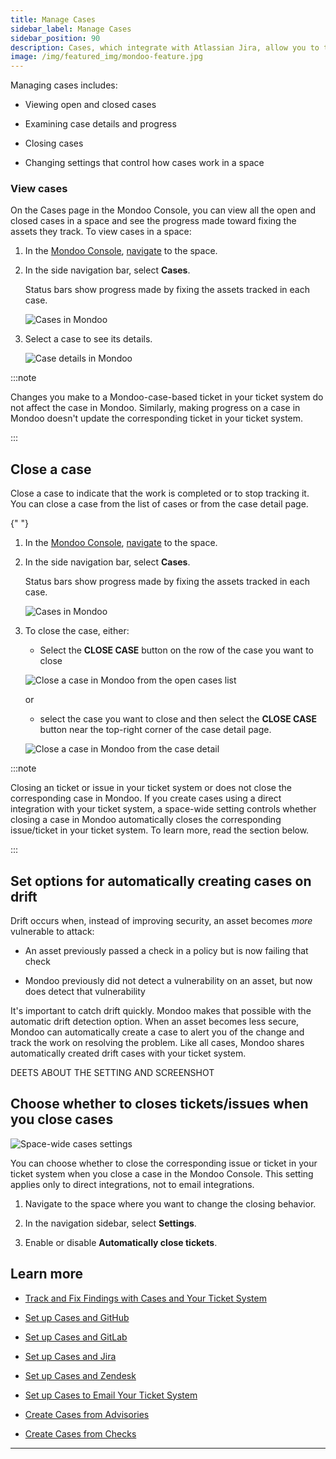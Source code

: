 ```yaml
---
title: Manage Cases
sidebar_label: Manage Cases
sidebar_position: 90
description: Cases, which integrate with Atlassian Jira, allow you to track remediation of important security findings. View cases and close them in Mondoo or Jira. Change cases settings in the Mondoo space settings.
image: /img/featured_img/mondoo-feature.jpg
---
```


Managing cases includes:

- Viewing open and closed cases

- Examining case details and progress

- Closing cases

- Changing settings that control how cases work in a space

### View cases

On the Cases page in the Mondoo Console, you can view all the open and closed cases in a space and see the progress made toward fixing the assets they track. To view cases in a space:

1. In the [Mondoo Console](https://console.mondoo.com), [navigate](/platform/start/navigate) to the space.

2. In the side navigation bar, select **Cases**.

   Status bars show progress made by fixing the assets tracked in each case.

   ![Cases in Mondoo](/img/platform/cases/cases-list.png)

3. Select a case to see its details.

   ![Case details in Mondoo](/img/platform/cases/case-detail.png)

:::note

Changes you make to a Mondoo-case-based ticket in your ticket system do not affect the case in Mondoo. Similarly, making progress on a case in Mondoo doesn't update the corresponding ticket in your ticket system.

:::

## Close a case

Close a case to indicate that the work is completed or to stop tracking it. You can close a case from the list of cases or from the case detail page.


<Partial />{" "}

1. In the [Mondoo Console](https://console.mondoo.com), [navigate](/platform/start/navigate) to the space.

2. In the side navigation bar, select **Cases**.

   Status bars show progress made by fixing the assets tracked in each case.

   ![Cases in Mondoo](/img/platform/cases/cases-list.png)

3. To close the case, either:

   - Select the **CLOSE CASE** button on the row of the case you want to close

   ![Close a case in Mondoo from the open cases list](/img/platform/cases/cases-list-close.png)

   or

   - select the case you want to close and then select the **CLOSE CASE** button near the top-right corner of the case detail page.

   ![Close a case in Mondoo from the case detail](/img/platform/cases/cases-list-close.png)

:::note

Closing an ticket or issue in your ticket system or does not close the corresponding case in Mondoo. If you create cases using a direct integration with your ticket system, a space-wide setting controls whether closing a case in Mondoo automatically closes the corresponding issue/ticket in your ticket system. To learn more, read the section below.

:::

## Set options for automatically creating cases on drift

Drift occurs when, instead of improving security, an asset becomes _more_ vulnerable to attack:

- An asset previously passed a check in a policy but is now failing that check

- Mondoo previously did not detect a vulnerability on an asset, but now does detect that vulnerability

It's important to catch drift quickly. Mondoo makes that possible with the automatic drift detection option. When an asset becomes less secure, Mondoo can automatically create a case to alert you of the change and track the work on resolving the problem. Like all cases, Mondoo shares automatically created drift cases with your ticket system.

DEETS ABOUT THE SETTING AND SCREENSHOT

## Choose whether to closes tickets/issues when you close cases

![Space-wide cases settings](/img/platform/cases/space-settings.png)

You can choose whether to close the corresponding issue or ticket in your ticket system when you close a case in the Mondoo Console. This setting applies only to direct integrations, not to email integrations.

1. Navigate to the space where you want to change the closing behavior.

2. In the navigation sidebar, select **Settings**.

3. Enable or disable **Automatically close tickets**.


## Learn more

- [Track and Fix Findings with Cases and Your Ticket System](/platform/cases/overview/)

- [Set up Cases and GitHub](/platform/cases/setup-github/)

- [Set up Cases and GitLab](/platform/cases/setup-gitlab/)

- [Set up Cases and Jira](/platform/cases/setup/)

- [Set up Cases and Zendesk](/platform/cases/setup-zendesk/)

- [Set up Cases to Email Your Ticket System](/platform/cases/setup-email)

- [Create Cases from Advisories](/platform/cases/advisories/)

- [Create Cases from Checks](/platform/cases/checks/)

---
